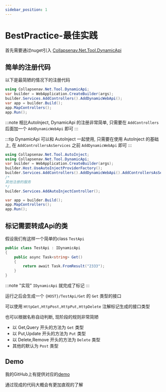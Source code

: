 ```yaml
---
sidebar_position: 1
---
```

# BestPractice-最佳实践

首先需要通过nuget引入 [Collapsenav.Net.Tool.DynamicApi](https://www.nuget.org/packages/Collapsenav.Net.Tool.DynamicApi)

## 简单的注册代码

以下是最简陋的情况下的注册代码
```csharp
using Collapsenav.Net.Tool.DynamicApi;
var builder = WebApplication.CreateBuilder(args);
builder.Services.AddControllers().AddDynamicWebApi();
var app = builder.Build();
app.MapControllers();
app.Run();
```
:::note
相比AutoInject, DynamicApi 的注册非常简单, 只需要在 `AddControllers` 后面加一个 `AddDynamicWebApi` 即可
:::

:::tip
DynamicApi 可以和 AutoInject 一起使用, 只需要在使用 AutoInject 的基础上, 在 `AddControllersAsServices` 之前 `AddDynamicWebApi` 即可
:::
```csharp
using Collapsenav.Net.Tool.AutoInject;
using Collapsenav.Net.Tool.DynamicApi;
var builder = WebApplication.CreateBuilder(args);
builder.Host.UseAutoInjectProviderFactory();
builder.Services.AddControllers().AddDynamicWebApi().AddControllersAsServices();
/*
其他注册的服务
*/
builder.Services.AddAutoInjectController();

var app = builder.Build();
app.MapControllers();
app.Run();
```

## 标记需要转成Api的类

假设我们有这样一个简单的class `TestApi`

```csharp
public class TestApi : IDynamicApi
{
    public async Task<string> Get()
    {
        return await Task.FromResult("2333");
    }
}
```
:::note
"实现" `IDynamicApi` 就完成了标记
:::

运行之后会生成一个 `{HOST}/TestApi/Get` 的 `Get` 类型的接口

可以使用 `HttpGet,HttpPost,HttpPut,HttpDelete` 注解标记生成的接口类型

也可以根据名称自动判断, 现阶段的规则非常简陋

* 以 Get,Query 开头的方法为 `Get` 类型
* 以 Put,Update 开头的方法为 `Put` 类型
* 以 Delete,Remove 开头的方法为 `Delete` 类型
* 其他的默认为 `Post` 类型

## Demo

我的GitHub上有提供对应的[demo](https://github.com/CollapseNav/Collapsenav.Net.Tool/tree/main/Demo/WebApiDemo/DynamicWebApi)

通过现成的代码大概会有更加直观的了解
